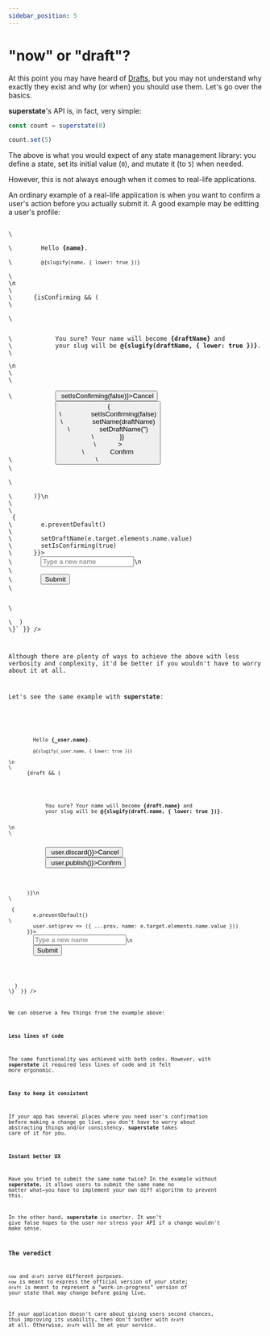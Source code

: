 ```yaml
---
sidebar_position: 5
---
```



# "now" or "draft"?

At this point you may have heard of [Drafts](/getting-started/drafts), but you may not understand why exactly
they exist and why (or when) you should use them. Let's go over the basics.

**superstate**'s API is, in fact, very simple:

```typescript
const count = superstate(0)

count.set(5)
```

The above is what you would expect of any state management library: you define a state, set its initial value (`0`),
and mutate it (to `5`) when needed.

However, this is not always enough when it comes to real-life applications.

An ordinary example of a real-life application is when you want to confirm a user's action before you actually submit it.
A good example may be editting a user's profile:

<div style={{ paddingBottom: '1rem' }}>
<Code deps={{ slugify: '1.6.5' }} files={{ '/App.tsx': `import { useState } from 'react'\nimport slugify from 'slugify'\n
\  const [name, setName] = useState('John Doe')
\  const [draftName, setDraftName] = useState('')
\  const [isConfirming, setIsConfirming] = useState(false)\n
\
\  return (
\    <div>
\      <section style={{ marginBottom: 20 }}>
\        Hello <strong>{name}</strong>.<br/>
\        <small>@{slugify(name, { lower: true })}</small><br/>
\      </section>\n
\
\      {isConfirming && (
\        <div style={{ marginBottom: 20 }}>
\          <p>
\            You sure? Your name will become <strong>{draftName}</strong> and
\            your slug will be <strong>@{slugify(draftName, { lower: true })}</strong>.
\          </p>\n
\
\          <div>
\            <button onClick={() => setIsConfirming(false)}>Cancel</button>
\            <button
\              onClick={() => {
\                setIsConfirming(false)
\                setName(draftName)
\                setDraftName('')
\              }}
\            >
\              Confirm
\            </button>
\          </div>
\        </div>
\      )}\n
\
\      <form onSubmit={async (e) => {
\        e.preventDefault()
\
\        setDraftName(e.target.elements.name.value)
\        setIsConfirming(true)
\      }}>
\        <input placeholder='Type a new name' name='name' />\n
\
\        <button type='submit'>Submit</button>
\      </form>
\    </div>
\  )
\}` }} />
</div>

Although there are plenty of ways to achieve the above with less verbosity and complexity,
it'd be better if you wouldn't have to worry about it at all.

Let's see the same example with **superstate**:

<div style={{ paddingBottom: '1rem' }}>
<Code deps={{ slugify: '1.6.5' }} files={{ '/App.tsx': `import { superstate } from '@superstate/core'\nimport { useSuperState } from '@superstate/react'\nimport slugify from 'slugify'
\nconst user = superstate({ name: 'John Doe' })\n
\  useSuperState(user)\n
\
\  const _user = user.now()
\  const draft = user.draft()\n
\
\  return (
    <div>
      <section style={{ marginBottom: 20 }}>
        Hello <strong>{_user.name}</strong>.<br/>
        <small>@{slugify(_user.name, { lower: true })}</small>
      </section>\n
\
      {draft && (
        <div style={{ marginBottom: 20 }}>
          <p>
            You sure? Your name will become <strong>{draft.name}</strong> and
            your slug will be <strong>@{slugify(draft.name, { lower: true })}</strong>.
          </p>\n
\
          <div>
            <button onClick={() => user.discard()}>Cancel</button>
            <button onClick={() => user.publish()}>Confirm</button>
          </div>
        </div>
      )}\n
\
      <form onSubmit={e => {
        e.preventDefault()
\
        user.set(prev => ({ ...prev, name: e.target.elements.name.value }))
      }}>
        <input placeholder='Type a new name' name='name' />\n
        <button type='submit'>Submit</button>
      </form>
    </div>
  )
\}` }} />
</div>

We can observe a few things from the example above:

#### Less lines of code
The same functionality was achieved with both codes. However, with **superstate** it required less lines of code and it felt
more ergonomic.

#### Easy to keep it consistent
If your app has several places where you need user's confirmation before making a change go live, you don't have to worry
about abstracting things and/or consistency. **superstate** takes care of it for you.

#### Instant better UX
Have you tried to submit the same name twice? In the example without **superstate**, it allows users to submit the same
name no matter what&mdash;you have to implement your own diff algorithm to prevent this.

In the other hand, **superstate** is smarter. It won't give false hopes to the user nor stress your API if a change wouldn't
make sense.

### The veredict

`now` and `draft` serve different purposes. `now` is meant to express the official version of your state; `draft` is meant
to represent a "work-in-progress" version of your state that may change before going live.

If your application doesn't care about giving users second chances, thus improving its usability, then don't bother
with `draft` at all. Otherwise, `draft` will be at your service.
